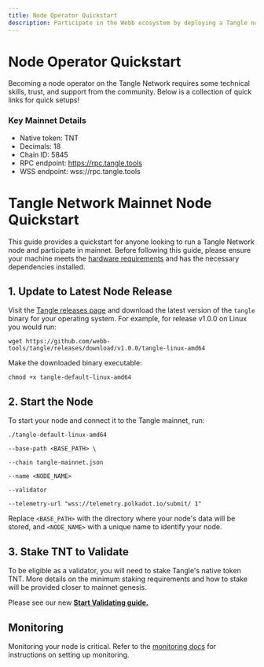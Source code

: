 ```yaml
---
title: Node Operator Quickstart 
description: Participate in the Webb ecosystem by deploying a Tangle node to validate transactions on the Tangle Network mainnet.
---
```



# Node Operator Quickstart

Becoming a node operator on the Tangle Network requires some technical skills, trust, and support from the community. Below
is a collection of quick links for quick setups!

### Key Mainnet Details

- Native token: TNT
- Decimals: 18
- Chain ID: 5845
- RPC endpoint: https://rpc.tangle.tools
- WSS endpoint: wss://rpc.tangle.tools

# Tangle Network Mainnet Node Quickstart

This guide provides a quickstart for anyone looking to run a Tangle Network node and participate in mainnet. Before following this guide, please ensure your machine meets the [hardware requirements](https://docs.tangle.tools/docs/node/hardware/) and has the necessary dependencies installed.

## 1. Update to Latest Node Release

Visit the [Tangle releases page](https://github.com/webb-tools/tangle/releases) and download the latest version of the `tangle` binary for your operating system. For example, for release v1.0.0 on Linux you would run:

`wget https://github.com/webb-tools/tangle/releases/download/v1.0.0/tangle-linux-amd64`

Make the downloaded binary executable:

`chmod +x tangle-default-linux-amd64`

## 2. Start the Node

To start your node and connect it to the Tangle mainnet, run:

```
./tangle-default-linux-amd64

--base-path <BASE_PATH> \

--chain tangle-mainnet.json

--name <NODE_NAME>

--validator

--telemetry-url "wss://telemetry.polkadot.io/submit/ 1"
```

Replace `<BASE_PATH>` with the directory where your node's data will be stored, and `<NODE_NAME>` with a unique name to identify your node.

## 3. Stake TNT to Validate

To be eligible as a validator, you will need to stake Tangle's native token TNT. More details on the minimum staking requirements and how to stake will be provided closer to mainnet genesis.

Please see our new **[Start Validating guide.](https://docs.tangle.tools/docs/node/validator/requirements/)**

## Monitoring

Monitoring your node is critical. Refer to the [monitoring docs](https://docs.tangle.tools/docs/node/monitoring/quickstart/) for instructions on setting up monitoring.
